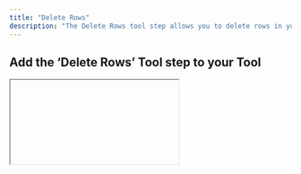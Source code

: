 ```yaml
---
title: "Delete Rows"
description: "The Delete Rows tool step allows you to delete rows in your Google Sheet"
---
```


## Add the ‘Delete Rows’ Tool step to your Tool


<div style={{
  position: "relative",
  boxSizing: "content-box",
  maxHeight: "100vh",
  width: "100%",
  aspectRatio: "1.8057022175290391",
  padding: "24px 0"
}}>
  <iframe
    src=""
    loading="lazy"
    title="Google Sheets Delete Rows"
    allow="clipboard-write"
    webkitallowfullscreen="true"
    mozallowfullscreen="true"
    allowFullScreen
    style={{
      position: "absolute",
      top: 0,
      left: 0,
      width: "100%",
      height: "100%",
      border: "3px solid #5E43CE",
      borderRadius: "10px",
      objectFit: "cover"
    }}
  />
</div>



You can add the ‘Delete Rows’ Tool step to your Tool by:

1. Creating a new Tool, then searching for the ‘Delete Rows’ Tool step
2. Click ‘Expand’ to see the full Tool step
3. Using the dropdown menu:
    - Select the Google account you would like to use.
    - Select the Drive you would like to use (defaults to "My Drive").
    - Select the Spreadsheet you would like to delete the rows in.
    - Select the worksheet you would like to delete the rows in.
4. Enter the row number you want to start deleting from.
5. Enter the row number you want to stop deleting at.
6. Click 'Run step' to test out the Tool



## Using in an Agent

There are 3 ways to configure the tool step when using in an agent

<Tabs>
  <Tab title="Using dropdown menus">
    This is the easiest way to configure the tool step. You can select the Drive, Spreadsheet and Worksheet from a list of options via the dropdown menu. 

        ![Google Sheets Delete Rows](/images/gs-delete-rows-eg-1.png)
        

  </Tab>
  <Tab title="Using input variables">
  This option offers the most flexibility - you can use the same tool step for multiple Google Sheets, however you will need to manually provide the necessary Google Sheet IDs.

    ![Google Sheets Delete Rows](/images/gs-delete-rows-eg-2.png)

  </Tab>
  <Tab title="Mix of dropdown menus and input variables">
  This option offers the best of both worlds. You can use the dropdown menu to select the Drive, Spreadsheet and Worksheet, and then use an input variable for "Start Index" and "End Index" to allow the agent to delete different rows.

    ![Google Sheets Delete Rows](/images/gs-delete-rows-eg-3.png)
  </Tab>
</Tabs>


## Parameters

<ParamField path="Drive" type="string">
  The Drive you want to use. By default, the tool uses "My Drive".
</ParamField>

<ParamField path="Spreadsheet ID" type="string" required>
  To get the spreadsheet ID, navigate to your Google Sheet and copy the ID from the URL (the long string between `/d/` and `/edit`).
  <Tip> [You can use this tool to parse the worksheet, spreadsheet and drive IDs from a url](https://app.relevanceai.com/notebook/f1db6c/d64db999bc25-4ea0-b926-30b350f69243/01e4918b-6c0a-423d-8daa-a625ced25e23)</Tip>
</ParamField>

<ParamField path="Worksheet ID" type="string" required>
  To get the worksheet ID, open the specific worksheet you want to use and copy the ID from the URL (appears after `#gid=`).
  <Tip> [You can also use this tool to parse the worksheet, spreadsheet and drive IDs from a url](https://app.relevanceai.com/notebook/f1db6c/d64db999bc25-4ea0-b926-30b350f69243/01e4918b-6c0a-423d-8daa-a625ced25e23)</Tip>
</ParamField>

<ParamField path="Start Row" type="number" required>
  The row number you want to start deleting from (inclusive).
</ParamField>

<ParamField path="End Row" type="number" required>
  The row number you want to stop deleting at (exclusive). 
</ParamField>

<Tip>Example: If you want to delete rows 1 to 5, you would enter 1 for "Start Row" and 6 for "End Row".</Tip>

## Frequently asked questions (FAQs)

<AccordionGroup>
<Accordion title="What is the difference between using the green input variables and the dropdown menu?">
    **The dropdown menu is the easiest way to configure the tool step**. You can select the Drive, Spreadsheet and Worksheet from a list of options via the dropdown menu. 
    
    **The input variables offer more flexibility** e.g. you can use the same tool step for multiple Google Sheets, however you will need to manually provide the necessary Google Sheet IDs.
</Accordion>
<Accordion title="Can I use a mix of both dropdown menu and green input variables?">
    If you are using the tool in an agent, this is the recommended approach. You can use the dropdown menu to select the Drive, Spreadsheet and Worksheet that don't need to change, and then use the green input variables for "Start Row" and "End Row" to allow the agent to dynamically delete different rows in your Google sheet.
    <Warning>If you are only using the input variables, you will need to provide the necessary Google Sheet IDs for the tool step to function properly.</Warning>
</Accordion>
</AccordionGroup>



